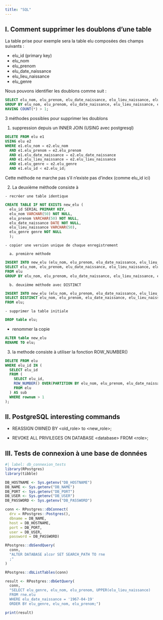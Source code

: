 ```yaml
---
title: "SQL"
---
```


## I. Comment supprimer les doublons d'une table

La table prise pour exemple sera la table elu composées des champs suivants :

- elu_id (primary key)
- elu_nom
- elu_prenom
- elu_date_naissance
- elu_lieu_naissance
- elu_genre

Nous pouvons identifier les doublons comme suit :

```SQL
SELECT elu_nom, elu_prenom, elu_date_naissance, elu_lieu_naissance, elu_genre, COUNT(*) FROM elu 
GROUP BY elu_nom, elu_prenom, elu_date_naissance, elu_lieu_naissance, elu_genre 
HAVING COUNT(*) > 1; 
```

::: {.callout-note collapse="false"}

3 méthodes possibles pour supprimer les doublons
   
:::

 1. suppression depuis un INNER JOIN (USING avec postgresql)

```SQL

DELETE FROM elu e1
USING elu e2
WHERE e1.elu_nom = e2.elu_nom
  AND e1.elu_prenom = e2.elu_prenom
  AND e1.elu_date_naissance = e2.elu_date_naissance
  AND e1.elu_lieu_naissance = e2.elu_lieu_naissance
  AND e1.elu_genre = e2.elu_genre 
  AND e1.elu_id < e2.elu_id;

```

::: {.callout-important collapse="false"}

Cette méthode ne marche pas s'il n'existe pas d'index (comme elu_id ici)
   
:::

  2. La deuxième méthode consiste à 

    - recréer une table identique

```SQL
CREATE TABLE IF NOT EXISTS new_elu (
  elu_id SERIAL PRIMARY KEY,
  elu_nom VARCHAR(50) NOT NULL,
  elu_prenom VARCHAR(50) NOT NULL,
  elu_date_naissance DATE NOT NULL,
  elu_lieu_naissance VARCHAR(50),
  elu_genre genre NOT NULL
  );
```
    - copier une version unique de chaque enregistrement

      a. première méthode

```SQL
INSERT INTO new_elu (elu_nom, elu_prenom, elu_date_naissance, elu_lieu_naissance, elu_genre)
SELECT elu_nom, elu_prenom, elu_date_naissance, elu_lieu_naissance, elu_genre 
FROM elu 
GROUP BY elu_nom, elu_prenom, elu_date_naissance, elu_lieu_naissance, elu_genre;
```
      
      b. deuxième méthode avec DISTINCT

```SQL
INSERT INTO new_elu (elu_nom, elu_prenom, elu_date_naissance, elu_lieu_naissance, elu_genre)
SELECT DISTINCT elu_nom, elu_prenom, elu_date_naissance, elu_lieu_naissance, elu_genre
FROM elu;
```

    - supprimer la table initiale

```SQL
DROP table elu;
```

- renommer la copie

```SQL
ALTER table new_elu
RENAME TO elu;
```

  3. la methode consiste à utiliser la fonction ROW_NUMBER()

```SQL
DELETE FROM elu
WHERE elu_id IN (
  SELECT elu_id
  FROM (
    SELECT elu_id,
    ROW_NUMBER() OVER(PARTITION BY elu_nom, elu_prenom, elu_date_naissance, elu_lieu_naissance, elu_genre) AS rownum
    FROM elu
  ) AS sub
  WHERE rownum > 1
);
```

## II. PostgreSQL interesting commands

- REASSIGN OWNED BY \<old_role\> to \<new_role\>;

- REVOKE ALL PRIVILEGES ON DATABASE \<database\> FROM \<role\>;

## III. Tests de connexion à une base de données

```r
#| label: db_connexion_tests
library(RPostgres)
library(tibble)

DB_HOSTNAME <- Sys.getenv("DB_HOSTNAME")
DB_NAME <- Sys.getenv("DB_NAME")
DB_PORT <- Sys.getenv("DB_PORT")
DB_USER <- Sys.getenv("DB_USER")
DB_PASSWORD <- Sys.getenv("DB_PASSWORD")

conn <- RPostgres::dbConnect(
  drv = RPostgres::Postgres(), 
  dbname = DB_NAME,
  host = DB_HOSTNAME,
  port = DB_PORT,
  user = DB_USER,
  password = DB_PASSWORD)

RPostgres::dbSendQuery(
  conn,
  "ALTER DATABASE alcor SET SEARCH_PATH TO rne
  ;"
)

RPostgres::dbListTables(conn)

result <- RPostgres::dbGetQuery(
  conn, 
  "SELECT elu_genre, elu_nom, elu_prenom, UPPER(elu_lieu_naissance) 
  FROM rne.elu 
  WHERE elu_date_naissance = '1967-04-19' 
  ORDER BY elu_genre, elu_nom, elu_prenom;")

print(result)
```